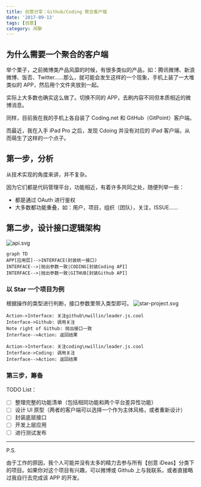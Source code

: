 ```yaml
---
title: 创意分享：Github/Coding 聚合客户端
date: '2017-09-13'
tags: [创意]
category: 闲聊
---
```


## 为什么需要一个聚合的客户端

举个栗子，之前微博类产品风靡的时候，有很多类似的产品，如：腾讯微博、新浪微博、饭否、Twitter……那么，就可能会发生这样的一个现象，手机上装了一大堆类似的 APP，然后用个文件夹放到一起。

实际上大多数也确实这么做了。切换不同的 APP，去刷内容不同但本质相近的微博消息。

同样，目前我在我的手机上各自装了 Coding.net 和 GitHub（GitPoint）客户端。

而最近，我在入手 iPad Pro 之后，发现 Cdoing 并没有对应的 iPad 客户端，从而萌生了这样的一个点子。

## 第一步，分析

从技术实现的角度来讲，并不复杂。

因为它们都是代码管理平台，功能相近，有着许多共同之处，随便列举一些：

- 都是通过 OAuth 进行鉴权
- 大多数都功能重叠，如：用户，项目，组织（团队），关注，ISSUE……

## 第二步，设计接口逻辑架构

![api.svg](./_attachment/api.svg)

```mermaid
graph TD
APP[应用层]-->INTERFACE(封装统一接口)
INTERFACE-->|抛出参数一致|CODING[封装Coding API]
INTERFACE-->|抛出参数一致|GITHUB[封装Github API]
```

### 以 Star 一个项目为例

根据操作的类型进行判断，接口参数里带入类型即可。
![star-project.svg](./_attachment/star-project.svg)

```sequence
Action->Interface: 关注github\nwillin/leader.js.cool
Interface->Github: 调用关注
Note right of Github: 抛出接口一致
Interface-->Action: 返回结果

Action->Interface: 关注coding\nwillin/leader.js.cool
Interface->Coding: 调用关注
Interface-->Action: 返回结果
```

### 第三步，筹备

TODO List：

- [ ] 整理完整的功能清单（包括相同功能和两个平台差异性功能）
- [ ] 设计 UI 原型（两者的客户端可以选择一个作为主体风格，或者重新设计）
- [ ] 封装底层接口
- [ ] 开发上层应用
- [ ] 进行测试发布

---

P.S.

由于工作的原因，我个人可能并没有太多的精力去参与所有【创意 iDeas】分类下的项目。如果你对这个项目有兴趣，可以微博或 Github 上与我联系，或者直接略过我自行去完成该 APP 的开发。
